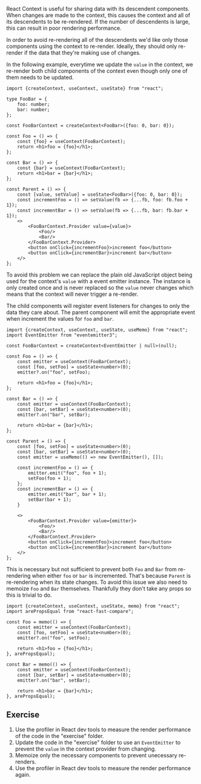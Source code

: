 React Context is useful for sharing data with its descendent components. When
changes are made to the context, this causes the context and all of its
descendents to be re-rendered. If the number of descendents is large, this can
result in poor rendering performance.

In order to avoid re-rendering all of the descendents we'd like only those
components using the context to re-render.  Ideally, they should only re-render
if the data that they're making use of changes.

In the following example, everytime we update the <code>value</code> in the context, we
re-render both child components of the context even though only one of them
needs to be updated.

```tsx filename="index.tsx"
import {createContext, useContext, useState} from "react";

type FooBar = {
    foo: number;
    bar: number;
};

const FooBarContext = createContext<FooBar>({foo: 0, bar: 0});

const Foo = () => {
    const {foo} = useContext(FooBarContext);
    return <h1>foo = {foo}</h1>;
};

const Bar = () => {
    const {bar} = useContext(FooBarContext);
    return <h1>bar = {bar}</h1>;
};

const Parent = () => {
    const [value, setValue] = useState<FooBar>({foo: 0, bar: 0});
    const incrementFoo = () => setValue(fb => {...fb, foo: fb.foo + 1});
    const incrementBar = () => setValue(fb => {...fb, bar: fb.bar + 1});
    <>
        <FooBarContext.Provider value={value}>
            <Foo/>
            <Bar/>
        </FooBarContext.Provider>
        <button onClick={incrementFoo}>increment foo</button>
        <button onClick={incrementBar}>increment bar</button>
    </>
};
```

To avoid this problem we can replace the plain old JavaScript object being
used for the context's <code>value</code> with a event emitter instance. The instance is
only created once and is never replaced so the <code>value</code> never changes which
means that the context will never trigger a re-render.

The child components will register event listeners for changes to only the
data they care about. The parent component will emit the appropriate event when
increment the values for <code>foo</code> and <code>bar</code>.

```tsx
import {createContext, useContext, useState, useMemo} from "react";
import EventEmitter from "eventemitter3";

const FooBarContext = createContext<EventEmitter | null>(null);

const Foo = () => {
    const emitter = useContext(FooBarContext);
    const [foo, setFoo] = useState<number>(0);
    emitter?.on("foo", setFoo);

    return <h1>foo = {foo}</h1>;
};

const Bar = () => {
    const emitter = useContext(FooBarContext);
    const [bar, setBar] = useState<number>(0);
    emitter?.on("bar", setBar);

    return <h1>bar = {bar}</h1>;
};

const Parent = () => {
    const [foo, setFoo] = useState<number>(0);
    const [bar, setBar] = useState<number>(0);
    const emitter = useMemo(() => new EventEmitter(), []);

    const incrementFoo = () => {
        emitter.emit("foo", foo + 1);
        setFoo(foo + 1);
    };
    const incrementBar = () => {
        emitter.emit("bar", bar + 1);
        setBar(bar + 1);
    }

    <>
        <FooBarContext.Provider value={emitter}>
            <Foo/>
            <Bar/>
        </FooBarContext.Provider>
        <button onClick={incrementFoo}>increment foo</button>
        <button onClick={incrementBar}>increment bar</button>
    </>
};
```

This is necessary but not sufficient to prevent both <code>Foo</code> and <code>Bar</code> from
re-rendering when either <code>foo</code> or <code>bar</code> is incremented. That's because
<code>Parent</code> is re-rendering when its state changes. To avoid this issue we also
need to memoize <code>Foo</code> and <code>Bar</code> themselves. Thankfully they don't take any
props so this is trivial to do.

```tsx
import {createContext, useContext, useState, memo} from "react";
import arePropsEqual from "react-fast-compare";

const Foo = memo(() => {
    const emitter = useContext(FooBarContext);
    const [foo, setFoo] = useState<number>(0);
    emitter?.on("foo", setFoo);

    return <h1>foo = {foo}</h1>;
}, arePropsEqual);

const Bar = memo(() => {
    const emitter = useContext(FooBarContext);
    const [bar, setBar] = useState<number>(0);
    emitter?.on("bar", setBar);

    return <h1>bar = {bar}</h1>;
}, arePropsEqual);
```

## Exercise

1. Use the profiler in React dev tools to measure the render performance of the
code in the "exercise" folder.
2. Update the code in the "exercise" folder to use an <code>EventEmitter</code> to prevent
the <code>value</code> in the context provider from changing.
3. Memoize only the necessary components to prevent unecessary re-renders.
4. Use the profiler in React dev tools to measure the render performance again.
